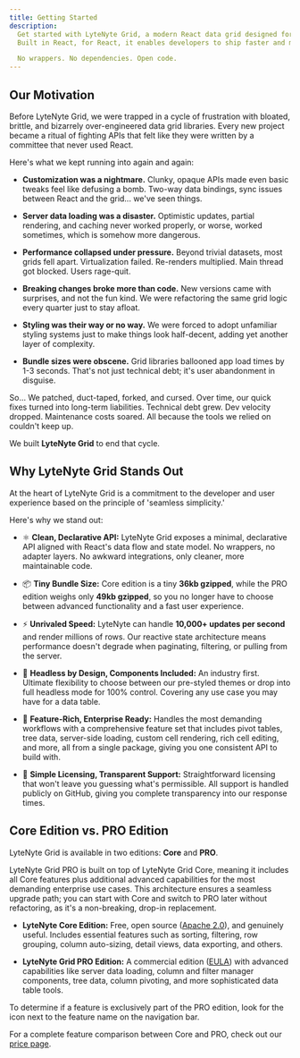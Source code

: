 ```yaml
---
title: Getting Started
description:
  Get started with LyteNyte Grid, a modern React data grid designed for enterprise-scale data challenges.
  Built in React, for React, it enables developers to ship faster and more efficiently than ever before.

  No wrappers. No dependencies. Open code.
---
```


## Our Motivation

Before LyteNyte Grid, we were trapped in a cycle of frustration with bloated, brittle,
and bizarrely over-engineered data grid libraries. Every new project
became a ritual of fighting APIs that felt like they were written by a
committee that never used React.

Here's what we kept running into again and again:

- **Customization was a nightmare.** Clunky, opaque APIs made even basic tweaks feel like defusing
  a bomb. Two-way data bindings, sync issues between React and the grid... we've seen things.

- **Server data loading was a disaster.** Optimistic updates, partial rendering, and caching
  never worked properly, or worse, worked sometimes, which is somehow more dangerous.

- **Performance collapsed under pressure.** Beyond trivial datasets, most grids fell apart.
  Virtualization failed. Re-renders multiplied. Main thread got blocked. Users rage-quit.

- **Breaking changes broke more than code.** New versions came with surprises, and not the
  fun kind. We were refactoring the same grid logic every quarter just to stay afloat.

- **Styling was their way or no way.** We were forced to adopt unfamiliar styling systems
  just to make things look half-decent, adding yet another layer of complexity.

- **Bundle sizes were obscene.** Grid libraries ballooned app load times by 1-3
  seconds. That's not just technical debt; it's user abandonment in disguise.

So… We patched, duct-taped, forked, and cursed. Over time, our quick fixes turned into long-term liabilities.
Technical debt grew. Dev velocity dropped. Maintenance costs soared.
All because the tools we relied on couldn't keep up.

We built **LyteNyte Grid** to end that cycle.

## Why LyteNyte Grid Stands Out

At the heart of LyteNyte Grid is a commitment to the developer and user experience
based on the principle of 'seamless simplicity.'

Here's why we stand out:

- ⚛️ **Clean, Declarative API:** LyteNyte Grid exposes a minimal, declarative API aligned with
  React's data flow and state model. No wrappers, no adapter layers.
  No awkward integrations, only cleaner, more maintainable code.

- 📦 **Tiny Bundle Size:** Core edition is a tiny **36kb gzipped**, while the PRO edition weighs
  only **49kb gzipped**, so you no longer have to choose between advanced
  functionality and a fast user experience.

- ⚡ **Unrivaled Speed:** LyteNyte can handle **10,000+ updates per second** and render millions of rows.
  Our reactive state architecture means performance doesn't degrade when paginating,
  filtering, or pulling from the server.

- 🧩 **Headless by Design, Components Included:** An industry first. Ultimate flexibility to choose
  between our pre-styled themes or drop into full headless mode for 100% control.
  Covering any use case you may have for a data table.

- 🏢 **Feature-Rich, Enterprise Ready:** Handles the most demanding workflows with a
  comprehensive feature set that includes pivot tables, tree data, server-side loading,
  custom cell rendering, rich cell editing, and more, all from a single package, giving
  you one consistent API to build with.

- 🫶 **Simple Licensing, Transparent Support:** Straightforward licensing that won't
  leave you guessing what's permissible. All support is handled publicly on
  GitHub, giving you complete transparency into our response times.

## Core Edition vs. PRO Edition

LyteNyte Grid is available in two editions: **Core** and **PRO**.

LyteNyte Grid PRO is built on top of LyteNyte Grid Core, meaning it includes all Core features plus additional
advanced capabilities for the most demanding enterprise use cases. This architecture
ensures a seamless upgrade path; you can start with Core and switch to PRO
later without refactoring, as it's a non-breaking, drop-in replacement.

- **LyteNyte Core Edition:** Free, open source ([Apache 2.0](https://www.apache.org/licenses/LICENSE-2.0)),
  and genuinely useful. Includes essential features such as sorting, filtering, row grouping, column auto-sizing,
  detail views, data exporting, and others.

- **LyteNyte Grid PRO Edition:** A commercial edition ([EULA](https://www.1771technologies.com/eula))
  with advanced capabilities like server data loading, column and filter manager components,
  tree data, column pivoting, and more sophisticated data table tools.

To determine if a feature is exclusively part of the PRO edition,
look for the <ProTag /> icon next to the feature name on the navigation bar.

For a complete feature comparison between Core and PRO,
check out our [price page](https://www.1771technologies.com/pricing).
